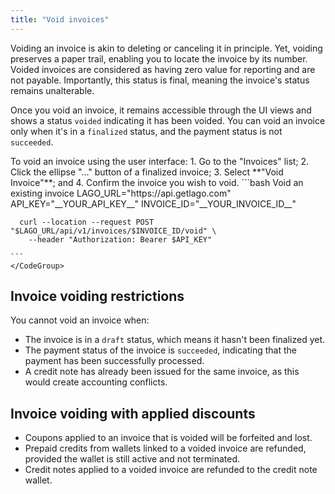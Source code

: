 ```yaml
---
title: "Void invoices"
---
```


Voiding an invoice is akin to deleting or canceling it in principle.
Yet, voiding preserves a paper trail, enabling you to locate the invoice by its number.
Voided invoices are considered as having zero value for reporting and are not payable.
Importantly, this status is final, meaning the invoice's status remains unalterable.

Once you void an invoice, it remains accessible through the UI views and shows a status `voided` indicating it has been voided.
You can void an invoice only when it's in a `finalized` status, and the payment status is not `succeeded`.

<Tabs>
  <Tab title="Dashboard">
    To void an invoice using the user interface:
    1. Go to the "Invoices" list;
    2. Click the ellipse "..." button of a finalized invoice;
    3. Select **"Void Invoice"**; and
    4. Confirm the invoice you wish to void.
  </Tab>
  <Tab title="API">
    <CodeGroup>
    ```bash Void an existing invoice
      LAGO_URL="https://api.getlago.com"
      API_KEY="__YOUR_API_KEY__"
      INVOICE_ID="__YOUR_INVOICE_ID__"

      curl --location --request POST "$LAGO_URL/api/v1/invoices/$INVOICE_ID/void" \
        --header "Authorization: Bearer $API_KEY"

    ```
    </CodeGroup>

  </Tab>
</Tabs>

## Invoice voiding restrictions

You cannot void an invoice when:

- The invoice is in a `draft` status, which means it hasn't been finalized yet.
- The payment status of the invoice is `succeeded`, indicating that the payment has been successfully processed.
- A credit note has already been issued for the same invoice, as this would create accounting conflicts.

## Invoice voiding with applied discounts

- Coupons applied to an invoice that is voided will be forfeited and lost.
- Prepaid credits from wallets linked to a voided invoice are refunded, provided the wallet is still active and not terminated.
- Credit notes applied to a voided invoice are refunded to the credit note wallet.
